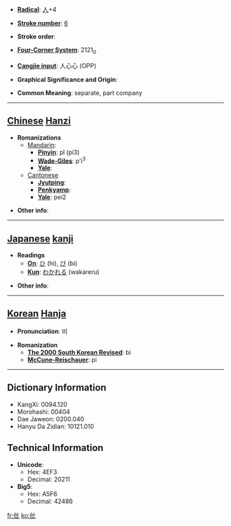 * '''[[Wiktionary:Chinese radical index| Radical]]''': [[Wiktionary:Chinese radical index 人|人]]+4

* '''[[Wiktionary:Chinese total strokes index|Stroke number]]''': [[Wiktionary:Chinese total strokes index 6|6]]

* '''Stroke order''': 

* '''[[Wiktionary:Chinese four corner index|Four-Corner System]]''': 2121<sub>0</sub>

* '''[[Wiktionary:Chinese Cangjie index|Cangjie input]]''': 人心心 (OPP)

* '''Graphical Significance and Origin''': 

* '''Common Meaning''': separate, part company

----

== [[Chinese]] [[Hanzi]] ==

* '''Romanizations'''
** [[Mandarin]]:
*** '''[[Pinyin]]''': pǐ (pi3)
*** '''[[Wade-Giles]]''': p'i<sup>3</sup>
*** '''[[Yale]]''': 
**[[Cantonese]]
***'''[[Jyutping]]''':
***'''[[Penkyamp]]''': 
***'''[[Yale]]''': pei2

* '''Other info''': 

----

== [[Japanese]] [[kanji]] ==

* '''Readings'''
** '''[[On]]''': [[ひ]] (hi), [[び]] (bi)
** '''[[Kun]]''': [[わかれる]] (wakareru)

* '''Other info''':  

----

== [[Korean]] [[Hanja]] ==

* '''Pronunciation''': 비

* '''Romanization'''
** '''[[The 2000 South Korean Revised Romanization|The 2000 South Korean Revised]]''': bi
** '''[[McCune-Reischauer]]''': pi

----

== Dictionary Information ==

* KangXi: 0094.120
* Morohashi: 00404
* Dae Jaweon: 0200.040
* Hanyu Da Zidian: 10121.010

== Technical Information ==

* '''Unicode''':
** Hex: 4EF3
** Decimal: 20211
* '''Big5''':
** Hex: A5F6
** Decimal: 42486

[[fr:仳]]
[[ko:仳]]